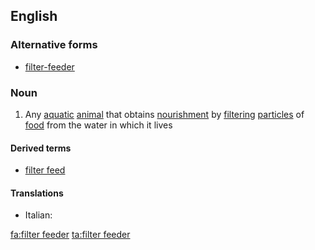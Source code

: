 ==English==

===Alternative forms===
*[[filter-feeder]]

===Noun===
{{wikipedia}}
{{en-noun|sg=[[filter]] [[feeder]]}}

# {{biology}} Any [[aquatic]] [[animal]] that obtains [[nourishment]] by [[filtering]] [[particle]]s of [[food]] from the water in which it lives

====Derived terms====
*[[filter feed]]

====Translations====
{{trans-top|animal}}
* Italian: {{t-|it|filtratore|f}}
{{trans-mid}}
{{trans-bottom}}

[[fa:filter feeder]]
[[ta:filter feeder]]